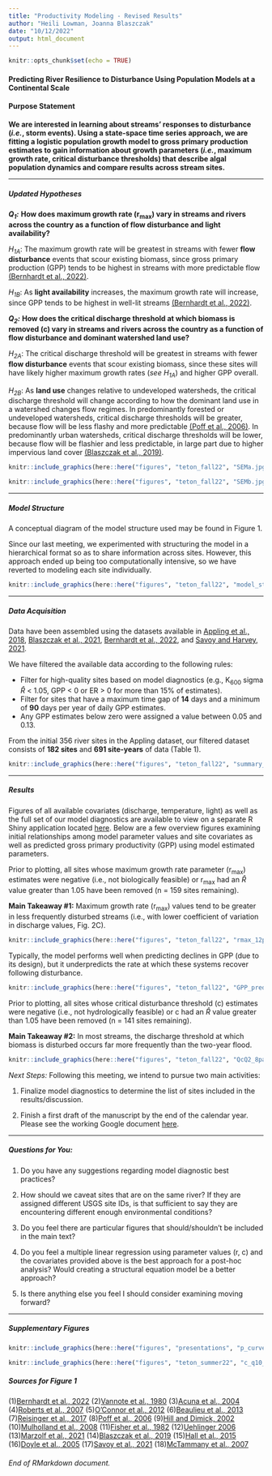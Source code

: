 ```yaml
---
title: "Productivity Modeling - Revised Results"
author: "Heili Lowman, Joanna Blaszczak"
date: "10/12/2022"
output: html_document
---
```


```r
knitr::opts_chunk$set(echo = TRUE)
```

#### Predicting River Resilience to Disturbance Using Population Models at a Continental Scale

#### Purpose Statement

**We are interested in learning about streams' responses to disturbance (*i.e.*, storm events). Using a state-space time series approach, we are fitting a logistic population growth model to gross primary production estimates to gain information about growth parameters (*i.e.*, maximum growth rate, critical disturbance thresholds) that describe algal population dynamics and compare results across stream sites.**

------------------------------------------------------------------------

##### Updated Hypotheses

***Q~1~:*** **How does maximum growth rate (r~max~) vary in streams and rivers across the country as a function of flow disturbance and light availability?**

*H~1A~*: The maximum growth rate will be greatest in streams with fewer **flow disturbance** events that scour existing biomass, since gross primary production (GPP) tends to be highest in streams with more predictable flow [(Bernhardt et al., 2022)](https://www.pnas.org/doi/10.1073/pnas.2121976119).

*H~1B~*: As **light availability** increases, the maximum growth rate will increase, since GPP tends to be highest in well-lit streams [(Bernhardt et al., 2022)](https://www.pnas.org/doi/10.1073/pnas.2121976119).

***Q~2~:*** **How does the critical discharge threshold at which biomass is removed (c) vary in streams and rivers across the country as a function of flow disturbance and dominant watershed land use?**

*H~2A~*: The critical discharge threshold will be greatest in streams with fewer **flow disturbance** events that scour existing biomass, since these sites will have likely higher maximum growth rates (*see H~1A~*) and higher GPP overall.

*H~2B~*: As **land use** changes relative to undeveloped watersheds, the critical discharge threshold will change according to how the dominant land use in a watershed changes flow regimes. In predominantly forested or undeveloped watersheds, critical discharge thresholds will be greater, because flow will be less flashy and more predictable [(Poff et al., 2006)](https://www.sciencedirect.com/science/article/abs/pii/S0169555X06002546). In predominantly urban watersheds, critical discharge thresholds will be lower, because flow will be flashier and less predictable, in large part due to higher impervious land cover [(Blaszczak et al., 2019)](https://doi-org.unr.idm.oclc.org/10.1002/lno.11081).

```r

knitr::include_graphics(here::here("figures", "teton_fall22", "SEMa.jpg"))

knitr::include_graphics(here::here("figures", "teton_fall22", "SEMb.jpg"))

```

------------------------------------------------------------------------

##### Model Structure

A conceptual diagram of the model structure used may be found in Figure 1.

Since our last meeting, we experimented with structuring the model in a hierarchical format so as to share information across sites. However, this approach ended up being too computationally intensive, so we have reverted to modeling each site individually.

```r

knitr::include_graphics(here::here("figures", "teton_fall22", "model_structure.jpg"))

```

------------------------------------------------------------------------

##### Data Acquisition

Data have been assembled using the datasets available in [Appling et al., 2018](https://www.sciencebase.gov/catalog/item/59bff507e4b091459a5e0982), [Blaszczak et al., 2021](https://www.sciencebase.gov/catalog/item/606f60afd34ef99870188ee5), [Bernhardt et al., 2022](https://github.com/streampulse/metabolism_synthesis), and [Savoy and Harvey, 2021](https://www.sciencebase.gov/catalog/item/5f974adfd34e198cb77db168).

We have filtered the available data according to the following rules:

-   Filter for high-quality sites based on model diagnostics (e.g., K~600~ sigma $\hat{R}$ \< 1.05, GPP \< 0 or ER \> 0 for more than 15% of estimates).
-   Filter for sites that have a maximum time gap of **14** days and a minimum of **90** days per year of daily GPP estimates.
-   Any GPP estimates below zero were assigned a value between 0.05 and 0.13.

From the initial 356 river sites in the Appling dataset, our filtered dataset consists of **182 sites** and **691 site-years** of data (Table 1).

```r

knitr::include_graphics(here::here("figures", "teton_fall22", "summary_data_table_101222.png"))

```

------------------------------------------------------------------------

##### Results

Figures of all available covariates (discharge, temperature, light) as well as the full set of our model diagnostics are available to view on a separate R Shiny application located [here](https://hlowman.shinyapps.io/shiny/). Below are a few overview figures examining initial relationships among model parameter values and site covariates as well as predicted gross primary productivity (GPP) using model estimated parameters.

Prior to plotting, all sites whose maximum growth rate parameter (r~max~) estimates were negative (i.e., not biologically feasible) or r~max~ had an $\hat{R}$ value greater than 1.05 have been removed (n = 159 sites remaining).

**Main Takeaway #1:** Maximum growth rate (r~max~) values tend to be greater in less frequently disturbed streams (i.e., with lower coefficient of variation in discharge values, Fig. 2C).

```r

knitr::include_graphics(here::here("figures", "teton_fall22", "rmax_12panel_nov.jpg"))

```

Typically, the model performs well when predicting declines in GPP (due to its design), but it underpredicts the rate at which these systems recover following disturbance.

```r

knitr::include_graphics(here::here("figures", "teton_fall22", "GPP_predGPP_nwis01649500.jpg"))

```

Prior to plotting, all sites whose critical disturbance threshold (c) estimates were negative (i.e., not hydrologically feasible) or c had an $\hat{R}$ value greater than 1.05 have been removed (n = 141 sites remaining).

**Main Takeaway #2:** In most streams, the discharge threshold at which biomass is disturbed occurs far more frequently than the two-year flood.

```r

knitr::include_graphics(here::here("figures", "teton_fall22", "QcQ2_8panel.jpg"))

```

*Next Steps:* Following this meeting, we intend to pursue two main activities:

(1) Finalize model diagnostics to determine the list of sites included in the results/discussion.

(2) Finish a first draft of the manuscript by the end of the calendar year. Please see the working Google document [here](https://docs.google.com/document/d/1nEprXJPd_erMg4H_T6A78iqWB-HS8ICVqk4aCBRiiNg/edit?usp=sharing).

------------------------------------------------------------------------

##### **Questions for You:**

(1) Do you have any suggestions regarding model diagnostic best practices?

(2) How should we caveat sites that are on the same river? If they are assigned different USGS site IDs, is that sufficient to say they are encountering different enough environmental conditions?

(3) Do you feel there are particular figures that should/shouldn't be included in the main text?

(4) Do you feel a multiple linear regression using parameter values (r, c) and the covariates provided above is the best approach for a post-hoc analysis? Would creating a structural equation model be a better approach?

(5) Is there anything else you feel I should consider examining moving forward?

------------------------------------------------------------------------

##### *Supplementary Figures*

```r

knitr::include_graphics(here::here("figures", "presentations", "p_curves.png"))

```

```r

knitr::include_graphics(here::here("figures", "teton_summer22", "c_q10_vs_qmaxnorm_fig.png"))

```

##### *Sources for Figure 1*

(1)[Bernhardt et al., 2022](https://www.pnas.org/doi/10.1073/pnas.2121976119) (2)[Vannote et al., 1980](https://cdnsciencepub.com/doi/10.1139/f80-017) (3)[Acuna et al., 2004](https://doi.org/10.1111/j.1365-2427.2004.01239.x) (4)[Roberts et al., 2007](https://doi.org/10.1007/s10021-007-9059-2) 
(5)[O'Connor et al., 2012](https://doi.org/10.1029/2011WR011488) 
(6)[Beaulieu et al., 2013](https://doi.org/10.1111/fwb.12097) 
(7)[Reisinger et al., 2017](https://doi.org/10.1002/ecs2.1776) 
(8)[Poff et al., 2006](https://www.sciencedirect.com/science/article/abs/pii/S0169555X06002546) 
(9)[Hill and Dimick, 2002](https://doi.org/10.1046/j.1365-2427.2002.00837.x) (10)[Mulholland et al., 2008](https://doi.org/10.1038/nature06686) 
(11)[Fisher et al., 1982](https://doi.org/10.2307/2937346) 
(12)[Uehlinger 2006](https://doi.org/10.1111/j.1365-2427.2006.01551.x) 
(13)[Marzolf et al., 2021](https://doi.org/10.1002/lno.11707) 
(14)[Blaszczak et al., 2019](https://doi-org.unr.idm.oclc.org/10.1002/lno.11081) (15)[Hall et al., 2015](https://doi.org/10.1002/lno.10031) 
(16)[Doyle et al., 2005](https://doi.org/10.1029/2005WR004222) 
(17)[Savoy et al., 2021](https://www.sciencebase.gov/catalog/item/5f974adfd34e198cb77db168) 
(18)[McTammany et al., 2007](https://doi.org/10.1899/06-092.1)

###### End of RMarkdown document.
